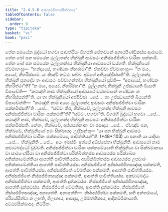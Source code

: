 ```yaml
---
title: "2.4.5.8 ආවසථවිහාරසික්ඛාපද"
tableOfContents: false
sidebar:
  order: 9
type: "tipitaka"
basket: "vi"
book: "paci"
---
```



<DynamicBreadcrumb />

<Division number="1008" book="paci">

<Paragraph number="3061" book="paci">
තේන සමයේන බුද්ධෝ භගවා සාවත්ථියං විහරති ජේතවනේ අනාථපිණ්ඩිකස්ස ආරාමේ. තේන ඛෝ පන සමයේන ථුල්ලනන්දා භික්ඛුනී ආවසථං අනිස්සජ්ජිත්වා චාරිකං පක්කාමි. තේන ඛෝ පන සමයේන ථුල්ලනන්දාය භික්ඛුනියා ආවසථෝ ඩය්හති. භික්ඛුනියෝ ඒවමාහංසු—  “හන්දාය්‍යේ, භණ්ඩකං නීහරාමා”ති. ඒකච්චා ඒවමාහංසු—  “න මයං, අය්‍යේ, නීහරිස්සාම. යං කිඤ්චි නට්ඨං සබ්බං අම්හේ අභියුඤ්ජිස්සතී”ති. ථුල්ලනන්දා භික්ඛුනී පුනදේව තං ආවසථං පච්චාගන්ත්වා භික්ඛුනියෝ පුච්ඡි—  “අපාය්‍යේ, භණ්ඩකං නීහරිත්ථා”ති? “න මයං, අය්‍යේ, නීහරිම්හා”ති. ථුල්ලනන්දා භික්ඛුනී උජ්ඣායති ඛිය්‍යති විපාචේති—  “කථඤ්හි නාම භික්ඛුනියෝ ආවසථේ ඩය්හමානේ භණ්ඩකං න නීහරිස්සන්තී”ති.
</Paragraph>

<Paragraph number="3062" book="paci">
යා තා භික්ඛුනියෝ අප්පිච්ඡා …පේ…  තා උජ්ඣායන්ති ඛිය්‍යන්ති විපාචේන්ති—  “කථඤ්හි නාම අය්‍යා ථුල්ලනන්දා ආවසථං අනිස්සජ්ජිත්වා චාරිකං පක්කමිස්සතී”ති …පේ…  “සච්චං කිර, භික්ඛවේ, ථුල්ලනන්දා භික්ඛුනී ආවසථං අනිස්සජ්ජිත්වා චාරිකං පක්කමතී”ති? “සච්චං, භගවා”ති. විගරහි බුද්ධෝ භගවා …පේ…  කථඤ්හි නාම, භික්ඛවේ, ථුල්ලනන්දා භික්ඛුනී ආවසථං අනිස්සජ්ජිත්වා චාරිකං පක්කමිස්සති. නේතං, භික්ඛවේ, අප්පසන්නානං වා පසාදාය …පේ…  ඒවඤ්ච පන, භික්ඛවේ, භික්ඛුනියෝ ඉමං සික්ඛාපදං උද්දිසන්තු—
</Paragraph>

</Division>
<Division number="1009" book="paci">

<Paragraph number="3063" book="paci">
<Emphasis>“යා පන භික්ඛුනී ආවසථං අනිස්සජ්ජිත්වා චාරිකං පක්කමේය්‍ය, පාචිත්තියන්”</Emphasis>ති. (*48*:<Emphasis>103</Emphasis>)
</Paragraph>

</Division>
<Division number="1010" book="paci">

<Paragraph number="3064" book="paci">
<Emphasis>යා පනා</Emphasis>ති යා යාදිසා …පේ…  <Emphasis>භික්ඛුනී</Emphasis>ති …පේ…  අයං ඉමස්මිං අත්ථේ අධිප්පේතා භික්ඛුනීති.
</Paragraph>

<Paragraph number="3065" book="paci">
<Emphasis>ආවසථෝ</Emphasis> නාම කවාටබද්ධෝ වුච්චති.
</Paragraph>

<Paragraph number="3066" book="paci">
<Emphasis>අනිස්සජ්ජිත්වා චාරිකං පක්කමේය්‍යා</Emphasis>ති භික්ඛුනියා වා සික්ඛමානාය වා සාමණේරියා වා අනිස්සජ්ජිත්වා පරික්ඛිත්තස්ස ආවසථස්ස පරික්ඛේපං අතික්කාමේන්තියා ආපත්ති පාචිත්තියස්ස. අපරික්ඛිත්තස්ස ආවසථස්ස උපචාරං අතික්කාමේන්තියා ආපත්ති පාචිත්තියස්ස.
</Paragraph>

</Division>
<Division number="1011" book="paci">

<Paragraph number="3067" book="paci">
අනිස්සජ්ජිතේ අනිස්සජ්ජිතසඤ්ඤා පක්කමති, ආපත්ති පාචිත්තියස්ස. අනිස්සජ්ජිතේ වේමතිකා පක්කමති, ආපත්ති පාචිත්තියස්ස. අනිස්සජ්ජිතේ නිස්සජ්ජිතසඤ්ඤා පක්කමති, ආපත්ති පාචිත්තියස්ස.
</Paragraph>

<Paragraph number="3068" book="paci">
අකවාටබද්ධං අනිස්සජ්ජිත්වා පක්කමති, ආපත්ති දුක්කටස්ස. නිස්සජ්ජිතේ අනිස්සජ්ජිතසඤ්ඤා, ආපත්ති දුක්කටස්ස. නිස්සජ්ජිතේ වේමතිකා, ආපත්ති දුක්කටස්ස. නිස්සජ්ජිතේ නිස්සජ්ජිතසඤ්ඤා, අනාපත්ති.
</Paragraph>

</Division>
<Division number="1012" book="paci">

<Paragraph number="3069" book="paci">
අනාපත්ති—  නිස්සජ්ජිත්වා පක්කමති, සති අන්තරායේ, පරියේසිත්වා න ලභති, ගිලානාය, ආපදාසු, උම්මත්තිකාය, ආදිකම්මිකායාති.

</Paragraph>
</Division>

<Paragraph number="3070" type="center" book="paci">
අට්ඨමසික්ඛාපදං නිට්ඨිතං.
</Paragraph>